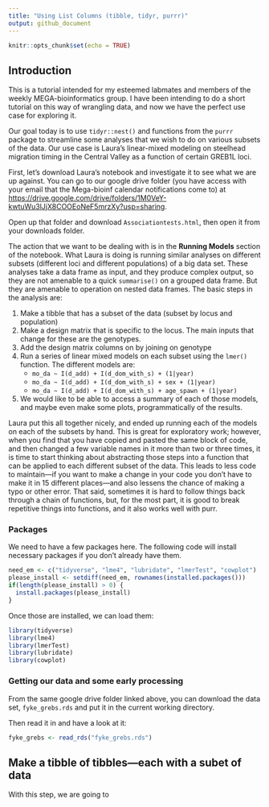 ```yaml
---
title: "Using List Columns (tibble, tidyr, purrr)"
output: github_document
---
```


```r
knitr::opts_chunk$set(echo = TRUE)
```

## Introduction

This is a tutorial intended for my esteemed labmates and members of the weekly
MEGA-bioinformatics group. I have been intending to do a short tutorial on
this way of wrangling data, and now we have the perfect use case for exploring it.

Our goal today is to use `tidyr::nest()` and functions from the `purrr` package
to streamline some analyses that we wish to do on various subsets of the data.
Our use case is Laura's linear-mixed modeling on steelhead migration timing in
the Central Valley as a function of certain GREB1L loci. 

First, let's download Laura's notebook and investigate it to see what we are up
against.  You can go to our google drive folder (you have access with your email
that the Mega-bioinf calendar notifications come to)  at [https://drive.google.com/drive/folders/1M0VeY-kwtuWu3lJjX8COOEoNeF5mrzXy?usp=sharing](https://drive.google.com/drive/folders/1M0VeY-kwtuWu3lJjX8COOEoNeF5mrzXy?usp=sharing).

Open up that folder and download  `Associationtests.html`, then open it from your downloads
folder.  

The action that we want to be dealing with is in the **Running Models** section of
the notebook.  What Laura is doing is running similar analyses on different subsets
(different loci and different populations) of a big data set.  These analyses take
a data frame as input, and they produce complex output, so they are not amenable to
a quick `summarise()` on a grouped data frame.  But they are amenable to operation
on nested data frames.  The basic steps in the analysis are:

1. Make a tibble that has a subset of the data (subset by locus and population)
2. Make a design matrix that is specific to the locus.  The main inputs that change
for these are the genotypes.
3. Add the design matrix columns on by joining on genotype
4. Run a series of linear mixed models on each subset using the `lmer()` function.
The different models are:
    - `mo_da ~ I(d_add) + I(d_dom_with_s) + (1|year)`
    - `mo_da ~ I(d_add) + I(d_dom_with_s) + sex + (1|year)`
    - `mo_da ~ I(d_add) + I(d_dom_with_s) + age_spawn + (1|year)`
5. We would like to be able to access a summary of each of those models, and
maybe even make some plots, programmatically of the results.

Laura put this all together nicely, and ended up running each of the models on each of
the subsets by hand.  This is great for exploratory work; however, when you find that you
have copied and pasted the same block of code, and then changed a few variable names in it
more than two or three times, it is time to start thinking about abstracting those steps
into a function that can be applied to each different subset of the data.  This leads to
less code to maintain---if you want to make a change in your code you don't have to make it
in 15 different places---and also lessens the chance of making a typo or other error.
That said, sometimes it is hard to follow things back through a chain of functions, but,
for the most part, it is good to break repetitive things into functions, and it also works
well with purr.  

### Packages

We need to have a few packages here.  The following code will install necessary
packages if you don't already have them.
```r
need_em <- c("tidyverse", "lme4", "lubridate", "lmerTest", "cowplot")
please_install <- setdiff(need_em, rownames(installed.packages()))
if(length(please_install) > 0) {
  install.packages(please_install)
}
```

Once those are installed, we can load them:
```r
library(tidyverse)
library(lme4)
library(lmerTest)
library(lubridate)
library(cowplot)
```

### Getting our data and some early processing

From the same google drive folder linked above, you can download the data set,
`fyke_grebs.rds` and put it in the current working directory.

Then read it in and have a look at it:
```r
fyke_grebs <- read_rds("fyke_grebs.rds")
```


## Make a tibble of tibbles---each with a subet of data

With this step, we are going to 
